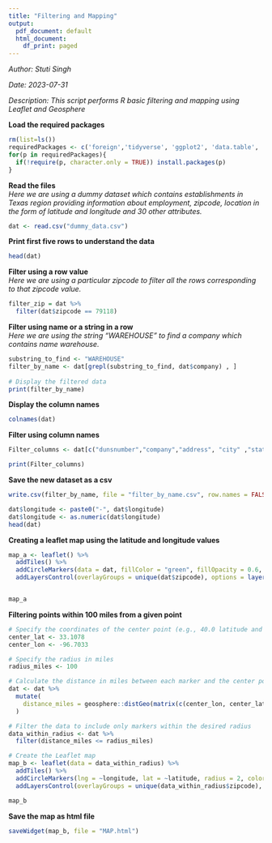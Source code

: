 ---
title: "Filtering and Mapping"
output:
  pdf_document: default
  html_document:
    df_print: paged
---

*Author: Stuti Singh*

*Date: 2023-07-31*

*Description: This script performs R basic filtering and mapping using Leaflet and Geosphere*   



**Load the required packages**  
```{r}
rm(list=ls())
requiredPackages <- c('foreign','tidyverse', 'ggplot2', 'data.table', 'dplyr', 'tidyr', 'gmodels', 'Hmisc','arrow', 'sf', 'leaflet', 'htmlwidgets', 'gridExtra')
for(p in requiredPackages){
  if(!require(p, character.only = TRUE)) install.packages(p) 
}
```

**Read the files**   
*Here we are using a dummy dataset which contains establishments in Texas region providing information about employment, zipcode, location in the form of latitude and longitude and 30 other attributes.*

```{r}
dat <- read.csv("dummy_data.csv")
```

**Print first five rows to understand the data**  
```{r}
head(dat)
```


**Filter using a row value**    
*Here we are using a particular zipcode to filter all the rows corresponding to that zipcode value.* 
```{r}
filter_zip = dat %>%
  filter(dat$zipcode == 79118)
```


**Filter using name or a string in a row**    
*Here we are using the string "WAREHOUSE" to find a company which contains name warehouse.*

```{r}
substring_to_find <- "WAREHOUSE"
filter_by_name <- dat[grepl(substring_to_find, dat$company) , ]
  
# Display the filtered data
print(filter_by_name)
```

**Display the column names**
```{r}
colnames(dat)
```

**Filter using column names**
```{r}
Filter_columns <- dat[c("dunsnumber","company","address", "city" ,"state", "zipcode","hqzipcode","hqcity", "latitude","longitude","emp19", "empc19","emphere" ,"empherec", "industry", "NAICS19" )]

print(Filter_columns)
```


**Save the new dataset as a csv**
```{r}
write.csv(filter_by_name, file = "filter_by_name.csv", row.names = FALSE)
```


```{r}
dat$longitude <- paste0("-", dat$longitude)
dat$longitude <- as.numeric(dat$longitude)
head(dat)

```

**Creating a leaflet map using the latitude and longitude values**
```{r}
map_a <- leaflet() %>%
  addTiles() %>%
  addCircleMarkers(data = dat, fillColor = "green", fillOpacity = 0.6, weight = 0.5, group = ~zipcode)%>%
  addLayersControl(overlayGroups = unique(dat$zipcode), options = layersControlOptions(collapsed = FALSE))


map_a
```



**Filtering points within 100 miles from a given point**
```{r}
# Specify the coordinates of the center point (e.g., 40.0 latitude and -100.0 longitude)
center_lat <- 33.1078
center_lon <- -96.7033

# Specify the radius in miles
radius_miles <- 100

# Calculate the distance in miles between each marker and the center point
dat <- dat %>%
  mutate(
    distance_miles = geosphere::distGeo(matrix(c(center_lon, center_lat), ncol = 2), matrix(c(longitude, latitude), ncol = 2)) * 0.000621371
  )

# Filter the data to include only markers within the desired radius
data_within_radius <- dat %>%
  filter(distance_miles <= radius_miles)

# Create the Leaflet map
map_b <- leaflet(data = data_within_radius) %>%
  addTiles() %>%
  addCircleMarkers(lng = ~longitude, lat = ~latitude, radius = 2, color = "green", fill = TRUE, popup = ~company, group = ~zipcode)%>%
  addLayersControl(overlayGroups = unique(data_within_radius$zipcode), options = layersControlOptions(collapsed = FALSE))

map_b
```


**Save the map as html file**
```{r}
saveWidget(map_b, file = "MAP.html")

```